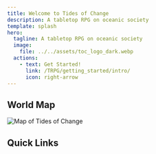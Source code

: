 ```yaml
---
title: Welcome to Tides of Change
description: A tabletop RPG on oceanic society
template: splash
hero:
  tagline: A tabletop RPG on oceanic society
  image:
    file: ../../assets/toc_logo_dark.webp
  actions:
    - text: Get Started!
      link: /TRPG/getting_started/intro/
      icon: right-arrow
---
```



## World Map
![Map of Tides of Change](../../assets/map.png)


## Quick Links

<CardGrid stagger> 
	<LinkCard
	title="Character Creation Form"
	href="./character/character_creation_form"
	description="Configure Starlight to support multiple languages."
	/>
</CardGrid>
